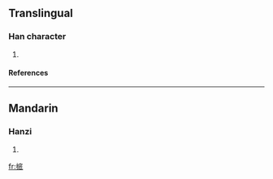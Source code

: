 ==Translingual==
===Han character===
{{Han char|rn=64|rad=手|as=08|sn=11|four=|canj=手戈竹戈 (QIHI), 手戈竹一 (QIHM)}}
# {{defn|Han|sort=手08}}
====References====
{{Han ref|kx=0437.030|dkj=12246|hdz=31904.020|uh=638B|ud=25483}}
----
==Mandarin==
===Hanzi===
{{cmn-hanzi|pin=[[dǐ]] ([[di3]]), [[hǔn]] ([[hun3]])|wg=ti<sup>3</sup>, hun<sup>3</sup>}}
# {{defn|Mandarin}}

[[fr:掋]]